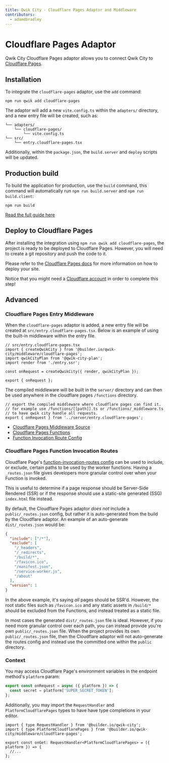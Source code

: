 ```yaml
---
title: Qwik City - Cloudflare Pages Adaptor and Middleware
contributors:
  - adamdbradley
---
```


# Cloudflare Pages Adaptor

Qwik City Cloudflare Pages adaptor allows you to connect Qwik City to [Cloudflare Pages](https://pages.cloudflare.com/).

## Installation

To integrate the `cloudflare-pages` adaptor, use the `add` command:

```shell
npm run qwik add cloudflare-pages
```

The adaptor will add a new `vite.config.ts` within the `adapters/` directory, and a new entry file will be created, such as:

```
└── adapters/
    └── cloudflare-pages/
        └── vite.config.ts
└── src/
    └── entry.cloudflare-pages.tsx
```

Additionally, within the `package.json`, the `build.server` and `deploy` scripts will be updated.

## Production build

To build the application for production, use the `build` command, this command will automatically run `npm run build.server` and `npm run build.client`:

```shell
npm run build
```

[Read the full guide here](https://github.com/BuilderIO/qwik/tree/main/starters/adapters/cloudflare-pages/README.md)

## Deploy to Cloudflare Pages

After installing the integration using `npm run qwik add cloudflare-pages`, the project is ready to be deployed to Cloudflare Pages. However, you will need to create a git repository and push the code to it.

Please refer to the [Cloudflare Pages docs](https://developers.cloudflare.com/pages/framework-guides/deploy-a-qwik-site/) for more information on how to deploy your site.

Notice that you might need a [Cloudflare account](https://dash.cloudflare.com/sign-up?lang=en-US) in order to complete this step!

## Advanced

### Cloudflare Pages Entry Middleware

When the `cloudflare-pages` adaptor is added, a new entry file will be created at `src/entry.cloudflare-pages.tsx`. Below is an example of using the built-in middleware within the entry file.

```tsx
// src/entry.cloudflare-pages.tsx
import { createQwikCity } from '@builder.io/qwik-city/middleware/cloudflare-pages';
import qwikCityPlan from '@qwik-city-plan';
import render from './entry.ssr';

const onRequest = createQwikCity({ render, qwikCityPlan });

export { onRequest };
```

The compiled middleware will be built in the `server/` directory and can then be used anywhere in the cloudflare pages `/functions` directory.

```tsx
// export the compiled middleware where cloudflare pages can find it.
// for example use /functions/[[path]].ts or /functions/_middleware.ts
// to have qwik city handle all requests.
export { onRequest } from '../server/entry.cloudflare-pages';
```

- [Cloudflare Pages Middleware Source](https://github.com/BuilderIO/qwik/tree/main/packages/qwik-city/middleware/cloudflare-pages/index.ts)
- [Cloudflare Pages Functions](https://developers.cloudflare.com/pages/platform/functions/)
- [Function Invocation Route Config](https://developers.cloudflare.com/pages/platform/functions/routing/#functions-invocation-routes)

### Cloudflare Pages Function Invocation Routes

Cloudflare Page's [function-invocation-routes config](https://developers.cloudflare.com/pages/platform/functions/routing/#functions-invocation-routes) can be used to include, or exclude, certain paths to be used by the worker functions. Having a `_routes.json` file gives developers more granular control over when your Function is invoked.

This is useful to determine if a page response should be Server-Side Rendered (SSR) or if the response should use a static-site generated (SSG) `index.html` file instead.

By default, the Cloudflare Pages adaptor _does not_ include a `public/_routes.json` config, but rather it is auto-generated from the build by the Cloudflare adaptor. An example of an auto-generate `dist/_routes.json` would be:

```json
{
  "include": ["/*"],
  "exclude": [
    "/_headers",
    "/_redirects",
    "/build/*",
    "/favicon.ico",
    "/manifest.json",
    "/service-worker.js",
    "/about"
  ],
  "version": 1
}
```

In the above example, it's saying _all_ pages should be SSR'd. However, the root static files such as `/favicon.ico` and any static assets in `/build/*` should be excluded from the Functions, and instead treated as a static file.

In most cases the generated `dist/_routes.json` file is ideal. However, if you need more granular control over each path, you can instead provide you're own `public/_routes.json` file. When the project provides its own `public/_routes.json` file, then the Cloudflare adaptor will not auto-generate the routes config and instead use the committed one within the `public` directory.

### Context

You may access Cloudflare Page's environment variables in the endpoint method's `platform` param:

```javascript
export const onRequest = async ({ platform }) => {
  const secret = platform['SUPER_SECRET_TOKEN'];
};
```

Additionally, you may import the `RequestHandler` and `PlatformCloudflarePages` types to have have type completions in your editor.

```tsx
import { type RequestHandler } from '@builder.io/qwik-city';
import { type PlatformCloudflarePages } from '@builder.io/qwik-city/middleware/cloudflare-pages';

export const onGet: RequestHandler<PlatformCloudflarePages> = ({ platform }) => {
  //...
};
```
